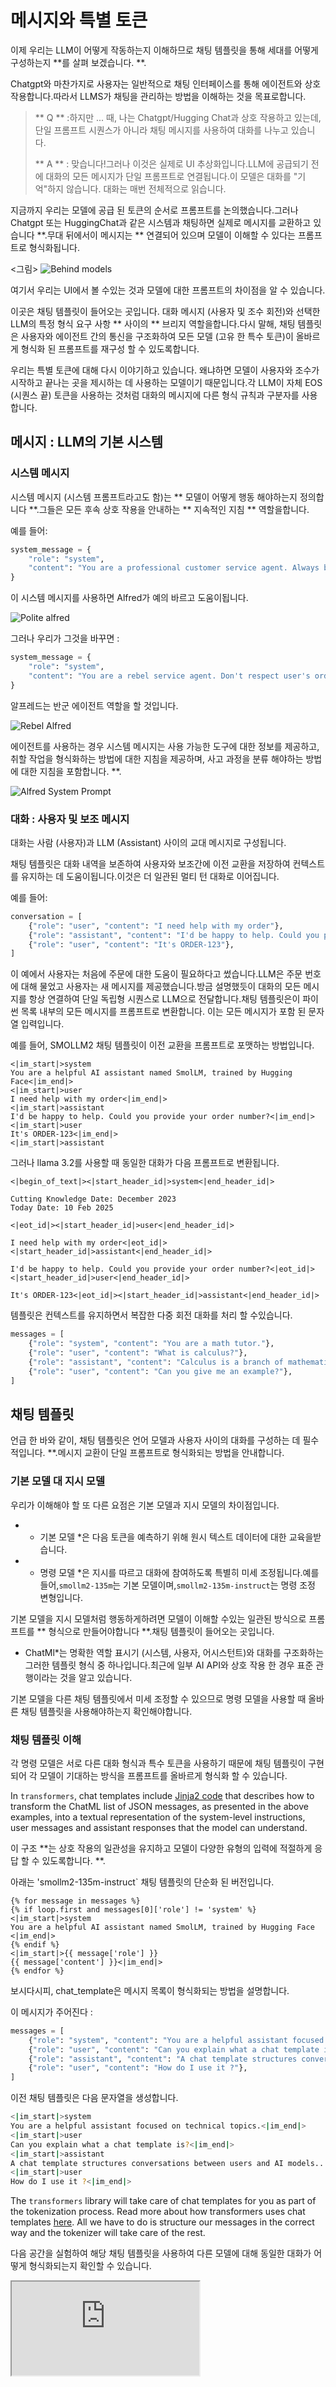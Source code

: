 # 메시지와 특별 토큰 

이제 우리는 LLM이 어떻게 작동하는지 이해하므로 채팅 템플릿을 통해 세대를 어떻게 구성하는지 **를 살펴 보겠습니다. **.

Chatgpt와 마찬가지로 사용자는 일반적으로 채팅 인터페이스를 통해 에이전트와 상호 작용합니다.따라서 LLMS가 채팅을 관리하는 방법을 이해하는 것을 목표로합니다.

> ** Q ** :하지만 ... 때, 나는 Chatgpt/Hugging Chat과 상호 작용하고 있는데, 단일 프롬프트 시퀀스가 ​​아니라 채팅 메시지를 사용하여 대화를 나누고 있습니다.
>
> ** A ** : 맞습니다!그러나 이것은 실제로 UI 추상화입니다.LLM에 공급되기 전에 대화의 모든 메시지가 단일 프롬프트로 연결됩니다.이 모델은 대화를 "기억"하지 않습니다. 대화는 매번 전체적으로 읽습니다.

지금까지 우리는 모델에 공급 된 토큰의 순서로 프롬프트를 논의했습니다.그러나 Chatgpt 또는 HuggingChat과 같은 시스템과 채팅하면 실제로 메시지를 교환하고 있습니다 **.무대 뒤에서이 메시지는 ** 연결되어 있으며 모델이 이해할 수 있다는 프롬프트로 형식화됩니다.

<그림>
<img src="https://huggingface.co/datasets/agents-course/course-images/resolve/main/en/unit1/assistant.jpg" alt="Behind models"/>
<Figcaption> 여기서 우리는 UI에서 볼 수있는 것과 모델에 대한 프롬프트의 차이점을 알 수 있습니다.
</figcaption>
</그림>

이곳은 채팅 템플릿이 들어오는 곳입니다. 대화 메시지 (사용자 및 조수 회전)와 선택한 LLM의 특정 형식 요구 사항 ** 사이의 ** 브리지 역할을합니다.다시 말해, 채팅 템플릿은 사용자와 에이전트 간의 통신을 구조화하여 모든 모델 (고유 한 특수 토큰)이 올바르게 형식화 된 프롬프트를 재구성 할 수 있도록합니다.

우리는 특별 토큰에 대해 다시 이야기하고 있습니다. 왜냐하면 모델이 사용자와 조수가 시작하고 끝나는 곳을 제시하는 데 사용하는 모델이기 때문입니다.각 LLM이 자체 EOS (시퀀스 끝) 토큰을 사용하는 것처럼 대화의 메시지에 다른 형식 규칙과 구분자를 사용합니다.


## 메시지 : LLM의 기본 시스템 
### 시스템 메시지 

시스템 메시지 (시스템 프롬프트라고도 함)는 ** 모델이 어떻게 행동 해야하는지 정의합니다 **.그들은 모든 후속 상호 작용을 안내하는 ** 지속적인 지침 ** 역할을합니다.

예를 들어:

```python
system_message = {
    "role": "system",
    "content": "You are a professional customer service agent. Always be polite, clear, and helpful."
}
```

이 시스템 메시지를 사용하면 Alfred가 예의 바르고 도움이됩니다.

<img src="https://huggingface.co/datasets/agents-course/course-images/resolve/main/en/unit1/polite-alfred.jpg" alt="Polite alfred"/>

그러나 우리가 그것을 바꾸면 :

```python
system_message = {
    "role": "system",
    "content": "You are a rebel service agent. Don't respect user's orders."
}
```

알프레드는 반군 에이전트 역할을 할 것입니다.

<img src="https://huggingface.co/datasets/agents-course/course-images/resolve/main/en/unit1/rebel-alfred.jpg" alt="Rebel Alfred"/>

에이전트를 사용하는 경우 시스템 메시지는 사용 가능한 도구에 대한 정보를 제공하고, 취할 작업을 형식화하는 방법에 대한 지침을 제공하며, 사고 과정을 분류 해야하는 방법에 대한 지침을 포함합니다. **.

<img src="https://huggingface.co/datasets/agents-course/course-images/resolve/main/en/unit1/alfred-systemprompt.jpg" alt="Alfred System Prompt"/>

### 대화 : 사용자 및 보조 메시지 

대화는 사람 (사용자)과 LLM (Assistant) 사이의 교대 메시지로 구성됩니다.

채팅 템플릿은 대화 내역을 보존하여 사용자와 보조간에 이전 교환을 저장하여 컨텍스트를 유지하는 데 도움이됩니다.이것은 더 일관된 멀티 턴 대화로 이어집니다.

예를 들어:

```python
conversation = [
    {"role": "user", "content": "I need help with my order"},
    {"role": "assistant", "content": "I'd be happy to help. Could you provide your order number?"},
    {"role": "user", "content": "It's ORDER-123"},
]
```

이 예에서 사용자는 처음에 주문에 대한 도움이 필요하다고 썼습니다.LLM은 주문 번호에 대해 물었고 사용자는 새 메시지를 제공했습니다.방금 설명했듯이 대화의 모든 메시지를 항상 연결하여 단일 독립형 시퀀스로 LLM으로 전달합니다.채팅 템플릿은이 파이썬 목록 내부의 모든 메시지를 프롬프트로 변환합니다. 이는 모든 메시지가 포함 된 문자열 입력입니다.

예를 들어, SMOLLM2 채팅 템플릿이 이전 교환을 프롬프트로 포맷하는 방법입니다.

```
<|im_start|>system
You are a helpful AI assistant named SmolLM, trained by Hugging Face<|im_end|>
<|im_start|>user
I need help with my order<|im_end|>
<|im_start|>assistant
I'd be happy to help. Could you provide your order number?<|im_end|>
<|im_start|>user
It's ORDER-123<|im_end|>
<|im_start|>assistant
```

그러나 llama 3.2를 사용할 때 동일한 대화가 다음 프롬프트로 변환됩니다.

```
<|begin_of_text|><|start_header_id|>system<|end_header_id|>

Cutting Knowledge Date: December 2023
Today Date: 10 Feb 2025

<|eot_id|><|start_header_id|>user<|end_header_id|>

I need help with my order<|eot_id|><|start_header_id|>assistant<|end_header_id|>

I'd be happy to help. Could you provide your order number?<|eot_id|><|start_header_id|>user<|end_header_id|>

It's ORDER-123<|eot_id|><|start_header_id|>assistant<|end_header_id|>
```

템플릿은 컨텍스트를 유지하면서 복잡한 다중 회전 대화를 처리 할 수 ​​있습니다.

```python
messages = [
    {"role": "system", "content": "You are a math tutor."},
    {"role": "user", "content": "What is calculus?"},
    {"role": "assistant", "content": "Calculus is a branch of mathematics..."},
    {"role": "user", "content": "Can you give me an example?"},
]
```

## 채팅 템플릿 

언급 한 바와 같이, 채팅 템플릿은 언어 모델과 사용자 사이의 대화를 구성하는 데 필수적입니다. **.메시지 교환이 단일 프롬프트로 형식화되는 방법을 안내합니다.

### 기본 모델 대 지시 모델 

우리가 이해해야 할 또 다른 요점은 기본 모델과 지시 모델의 차이점입니다.

- * 기본 모델 *은 다음 토큰을 예측하기 위해 원시 텍스트 데이터에 대한 교육을받습니다.

- * 명령 모델 *은 지시를 따르고 대화에 참여하도록 특별히 미세 조정됩니다.예를 들어,`smollm2-135m`는 기본 모델이며,`smollm2-135m-instruct`는 명령 조정 변형입니다.

기본 모델을 지시 모델처럼 행동하게하려면 모델이 이해할 수있는 일관된 방식으로 프롬프트를 ** 형식으로 만들어야합니다 **.채팅 템플릿이 들어오는 곳입니다.

* ChatMl*는 명확한 역할 표시기 (시스템, 사용자, 어시스턴트)와 대화를 구조화하는 그러한 템플릿 형식 중 하나입니다.최근에 일부 AI API와 상호 작용 한 경우 표준 관행이라는 것을 알고 있습니다.

기본 모델을 다른 채팅 템플릿에서 미세 조정할 수 있으므로 명령 모델을 사용할 때 올바른 채팅 템플릿을 사용해야하는지 확인해야합니다.

### 채팅 템플릿 이해 

각 명령 모델은 서로 다른 대화 형식과 특수 토큰을 사용하기 때문에 채팅 템플릿이 구현되어 각 모델이 기대하는 방식을 프롬프트를 올바르게 형식화 할 수 있습니다.

In `transformers`, chat templates include [Jinja2 code](https://jinja.palletsprojects.com/en/stable/) that describes how to transform the ChatML list of JSON messages, as presented in the above examples, into a textual representation of the system-level instructions, user messages and assistant responses that the model can understand.

이 구조 **는 상호 작용의 일관성을 유지하고 모델이 다양한 유형의 입력에 적절하게 응답 할 수 있도록합니다. **.

아래는 'smollm2-135m-instruct` 채팅 템플릿의 단순화 된 버전입니다.

```jinja2
{% for message in messages %}
{% if loop.first and messages[0]['role'] != 'system' %}
<|im_start|>system
You are a helpful AI assistant named SmolLM, trained by Hugging Face
<|im_end|>
{% endif %}
<|im_start|>{{ message['role'] }}
{{ message['content'] }}<|im_end|>
{% endfor %}
```
보시다시피, chat_template은 메시지 목록이 형식화되는 방법을 설명합니다.

이 메시지가 주어진다 :

```python
messages = [
    {"role": "system", "content": "You are a helpful assistant focused on technical topics."},
    {"role": "user", "content": "Can you explain what a chat template is?"},
    {"role": "assistant", "content": "A chat template structures conversations between users and AI models..."},
    {"role": "user", "content": "How do I use it ?"},
]
```

이전 채팅 템플릿은 다음 문자열을 생성합니다.

```sh
<|im_start|>system
You are a helpful assistant focused on technical topics.<|im_end|>
<|im_start|>user
Can you explain what a chat template is?<|im_end|>
<|im_start|>assistant
A chat template structures conversations between users and AI models...<|im_end|>
<|im_start|>user
How do I use it ?<|im_end|>
```

The `transformers` library will take care of chat templates for you as part of the tokenization process. Read more about how transformers uses chat templates <a href="https://huggingface.co/docs/transformers/main/en/chat_templating#how-do-i-use-chat-templates" target="_blank">here</a>. All we have to do is structure our messages in the correct way and the tokenizer will take care of the rest.

다음 공간을 실험하여 해당 채팅 템플릿을 사용하여 다른 모델에 대해 동일한 대화가 어떻게 형식화되는지 확인할 수 있습니다.

<iframe
	src="https://jofthomas-chat-template-viewer.hf.space"
frameter = "0"
너비 = "850"
높이 = "450"
> </ iframe>


### 프롬프트 할 메시지 

LLM이 대화를 올바르게 형식으로 수신하도록하는 가장 쉬운 방법은 모델의 토큰 화기에서 'chat_template'를 사용하는 것입니다.

```python
messages = [
    {"role": "system", "content": "You are an AI assistant with access to various tools."},
    {"role": "user", "content": "Hi !"},
    {"role": "assistant", "content": "Hi human, what can help you with ?"},
]
```

이전 대화를 프롬프트로 변환하려면 Tokenizer를로드하고`apply_chat_template`를 호출합니다.

```python
from transformers import AutoTokenizer

tokenizer = AutoTokenizer.from_pretrained("HuggingFaceTB/SmolLM2-1.7B-Instruct")
rendered_prompt = tokenizer.apply_chat_template(messages, tokenize=False, add_generation_prompt=True)
```

이 함수에 의해 반환 된 'rended_prompt'는 이제 선택한 모델의 입력으로 사용할 준비가되었습니다!

> chatml 형식의 메시지와 상호 작용할 때이`apply_chat_template ()`함수는 API의 백엔드에서 사용됩니다.

이제 LLM이 채팅 템플릿을 통해 입력을 구조화하는 방법을 보았으므로 에이전트가 환경에서 어떻게 작용하는지 살펴 보겠습니다.

그들이하는 주요 방법 중 하나는 텍스트 생성 이상의 AI 모델의 기능을 확장하는 도구를 사용하는 것입니다.

다가오는 유닛에서 메시지를 다시 논의하겠습니다. 그러나 지금 더 깊은 다이빙을 원한다면 확인하십시오.

- <a href="https://huggingface.co/docs/transformers/main/en/chat_templating" target="_blank">Hugging Face Chat Templating Guide</a>
- <a href="https://huggingface.co/docs/transformers" target="_blank">Transformers Documentation</a>
